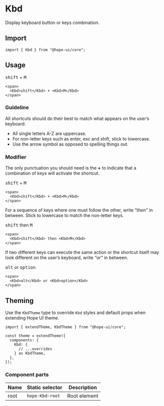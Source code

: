 

# Kbd

Display keyboard button or keys combination.

## Import

```tsx
import { Kbd } from "@hope-ui/core";
```

## Usage

<Preview>
  <span>
    <Kbd>shift</Kbd> + <Kbd>M</Kbd>
  </span>
</Preview>

```tsx
<span>
  <Kbd>shift</Kbd> + <Kbd>M</Kbd>
</span>
```

### Guideline

All shortcuts should do their best to match what appears on the user’s keyboard.

- All single letters A-Z are uppercase.
- For non-letter keys such as enter, esc and shift, stick to lowercase.
- Use the arrow symbol as opposed to spelling things out.

### Modifier

The only punctuation you should need is the **+** to indicate that a combination of keys will activate the shortcut.

<Preview>
  <span>
    <Kbd>shift</Kbd> + <Kbd>M</Kbd>
  </span>
</Preview>

```tsx
<span>
  <Kbd>shift</Kbd> + <Kbd>M</Kbd>
</span>
```

For a sequence of keys where one must follow the other, write _"then"_ in between. Stick to lowercase to match the non-letter keys.

<Preview>
  <span>
    <Kbd>shift</Kbd> then <Kbd>M</Kbd>
  </span>
</Preview>

```tsx
<span>
  <Kbd>shift</Kbd> then <Kbd>M</Kbd>
</span>
```

If two different keys can execute the same action or the shortcut itself may look different on the user’s keyboard, write _"or"_ in between.

<Preview>
  <span>
    <Kbd>alt</Kbd> or <Kbd>option</Kbd>
  </span>
</Preview>

```tsx
<span>
  <Kbd>alt</Kbd> or <Kbd>option</Kbd>
</span>
```

## Theming

Use the `KbdTheme` type to override `Kbd` styles and default props when extending Hope UI theme.

```tsx
import { extendTheme, KbdTheme } from "@hope-ui/core";

const theme = extendTheme({
  components: {
    Kbd: {
      // ...overrides
    } as KbdTheme,
  },
});
```

### Component parts

| Name | Static selector | Description  |
| ---- | --------------- | ------------ |
| root | `hope-Kbd-root` | Root element |
